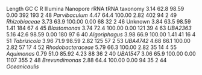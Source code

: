 Length  GC  C   R   Illumina    Nanopore    rRNA    tRNA    taxonomy
3.14	62.8	98.59	0.00 	392	193	2	48	*Parvibaculum* 
4.47	64.4	100.00	2.82 	402	94	2	49	*Rhizobiaceae* 
3.73	63.9	100.00	0.00 	68	32	2	46	Unknown 
3.84	63.5	98.59	1.41 	184	67	4	45	*Blastomonas* 
3.74	72.4	100.00	0.00 	121	39	4	63	*UBA2363*  
5.16	42.6	98.59	0.00 	180	97	6	40	*Algoriphagus* 
3.98	66.9	100.00	1.41 	41	16	4	51	*Tabrizicola* 
3.96	71.9	98.59	2.82 	125	57	2	53	*UBA4742* 
4.68	66.1	100.00	2.82 	57	17	4	52	*Rhodobacteraceae* 
5.79	66.3	100.00	2.82 	35	14	4	55	*Aquimonas* 
0.79	51.0	85.92	4.23 	88	36	2	40	*UBA1547* 
3.06	65.9	100.00	0.00 	1107	355	2	48	*Brevundimonas* 
2.88	64.4	100.00	0.00 	94	35	2	44	*Oceanicaulis*